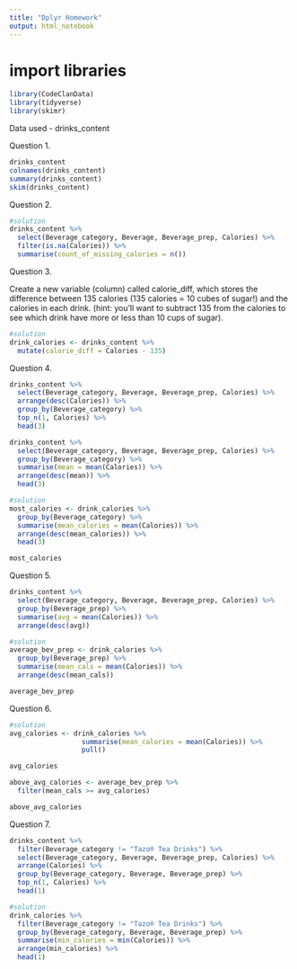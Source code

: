 ```yaml
---
title: "Dplyr Homework"
output: html_notebook
---
```


# import libraries
```r
library(CodeClanData)
library(tidyverse)
library(skimr)
```
Data used - drinks_content

Question 1.

```r
drinks_content
colnames(drinks_content)
summary(drinks_content)
skim(drinks_content)
```


Question 2.

```r
#solution
drinks_content %>%
  select(Beverage_category, Beverage, Beverage_prep, Calories) %>%
  filter(is.na(Calories)) %>%
  summarise(count_of_missing_calories = n())
```

Question 3.

Create a new variable (column) called calorie_diff, which stores the difference between 135 calories (135 calories = 10 cubes of sugar!) and the calories in each drink. (hint: you’ll want to subtract 135 from the calories to see which drink have more or less than 10 cups of sugar).
```r
#solution
drink_calories <- drinks_content %>%
  mutate(calorie_diff = Calories - 135)
```

Question 4.

```r
drinks_content %>% 
  select(Beverage_category, Beverage, Beverage_prep, Calories) %>%
  arrange(desc(Calories)) %>% 
  group_by(Beverage_category) %>% 
  top_n(1, Calories) %>%
  head(3)

drinks_content %>% 
  select(Beverage_category, Beverage, Beverage_prep, Calories) %>%
  group_by(Beverage_category) %>%
  summarise(mean = mean(Calories)) %>%
  arrange(desc(mean)) %>% 
  head(3)

#solution
most_calories <- drink_calories %>%
  group_by(Beverage_category) %>%
  summarise(mean_calories = mean(Calories)) %>%
  arrange(desc(mean_calories)) %>%
  head(3)

most_calories
```

Question 5.

```r
drinks_content %>% 
  select(Beverage_category, Beverage, Beverage_prep, Calories) %>%
  group_by(Beverage_prep) %>%
  summarise(avg = mean(Calories)) %>%
  arrange(desc(avg))

#solution
average_bev_prep <- drink_calories %>%
  group_by(Beverage_prep) %>%
  summarise(mean_cals = mean(Calories)) %>%
  arrange(desc(mean_cals))

average_bev_prep
```

Question 6.

```r
#solution
avg_calories <- drink_calories %>%
                  summarise(mean_calories = mean(Calories)) %>%
                  pull()

avg_calories

above_avg_calories <- average_bev_prep %>%
  filter(mean_cals >= avg_calories)

above_avg_calories
```



Question 7.

```r
drinks_content %>% 
  filter(Beverage_category != "Tazo® Tea Drinks") %>%
  select(Beverage_category, Beverage, Beverage_prep, Calories) %>%
  arrange(Calories) %>% 
  group_by(Beverage_category, Beverage, Beverage_prep) %>% 
  top_n(1, Calories) %>%
  head(1)

#solution
drink_calories %>%
  filter(Beverage_category != "Tazo® Tea Drinks") %>%
  group_by(Beverage_category, Beverage, Beverage_prep) %>%
  summarise(min_calories = min(Calories)) %>%
  arrange(min_calories) %>%
  head(1)
```

